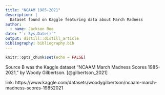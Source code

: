 ```yaml
---
title: "NCAAM 1985-2021"
description: |
  Dataset found on Kaggle featuring data about March Madness
author:
  - name: Jackson Roe
date: "`r Sys.Date()`"
output: distill::distill_article
bibliography: bibliography.bib
---
```


```r
knitr::opts_chunk$set(echo = FALSE)
```


Source B was the Kaggle dataset "NCAAM March Madness Scores 1985-2021," by Woody Gilbertson. 
[@gilbertson_2021]

link: https://www.kaggle.com/datasets/woodygilbertson/ncaam-march-madness-scores-19852021






